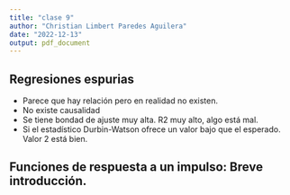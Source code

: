 ```yaml
---
title: "clase 9"
author: "Christian Limbert Paredes Aguilera"
date: "2022-12-13"
output: pdf_document
---
```


## Regresiones espurias

- Parece que hay relación pero en realidad no existen.
- No existe causalidad
- Se tiene bondad de ajuste muy alta. R2 muy alto, algo está mal.
- Si el estadístico Durbin-Watson ofrece un valor bajo que el esperado. Valor 2 está bien.

## Funciones de respuesta a un impulso: Breve introducción.